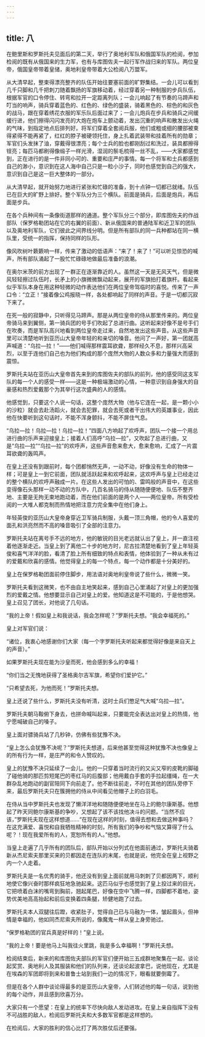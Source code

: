 ```yaml
---
---
---
```

title: 八
---




在鲍里斯和罗斯托夫见面后的第二天，举行了奥地利军队和俄国军队的检阅，参加检阅的既有从俄国来的生力军，也有与库图佐夫一起行军作战归来的军队。两位皇帝，俄国皇帝带着皇储，奥地利皇帝带着大公检阅八万盟军。

从大清早起，整束得漂亮整齐的队伍开始往要塞前面的旷野集结。一会儿可以看到几千只脚和几千把刺刀随着飘扬的军旗移动着，经过穿着另一种制服的步兵队伍，根据军官的口令停住、转弯和拉开一定距离列队；一会儿响起了有节奏的马蹄声和叮当的响声，骑兵穿着蓝色的、红色的、绿色的盛装，骑着黑色的、棕色的和灰色的战马，跟在穿着绣花衣服的军乐队后面过来了；一会儿炮兵在步兵和骑兵之间缓缓行进，他们擦得闪闪发亮的大炮在炮车上颤动着，发出沉重的响声和散发出火绳的气味，到指定地点后排列好。将军们穿着全套阅兵服，他们或粗或细的腰部被束得紧得不能再紧了，红红的脖子被硬领托住，身上扎着武装带和挂着所有的勋章；军官们头发抹了油，穿戴得很漂亮；每个士兵的脸也都刚刮过和洗过，装具都擦得锃亮；每匹马都刷得像缎子一样光滑，湿润的鬃毛梳得一丝不乱，——大家都感觉到，正在进行的是一件非同小可的、重要和庄严的事情。每一个将军和士兵都感到自己的渺小，意识到在这人海中自己只是一粒小沙子，同时也感觉到自己的强大，意识到自己是这一巨大整体的一部分。

从大清早起，就开始努力地进行紧张和忙碌的准备，到十点钟一切都已就绪。队伍已在巨大的旷野上排好。整个军队分为三个横队。前面是骑兵，后面是炮兵，再后面是步兵。

在各个兵种间有一条像街道那样的通道。整个军队分三个部分，即库图佐夫的作战部队（保罗格勒团站在它的右翼的前面）、新从俄国来的普通陆军和近卫军的团队以及奥地利军队，它们彼此之间界线分明。但是所有部队的同一兵种都站在同一横队里，受统一的指挥，保持同样的队形。

像风吹树叶簌簌响一样，传来了激动的低语声：“来了！来了！”可以听见惊恐的喊声，所有部队涌起了一股忙忙碌碌地做最后准备的浪潮。

在奥尔米茨的前方出现了一群正在逐渐靠近的人。虽然这一天是无风天气，但是微风轻轻擦过队伍时，长矛上的小旗微微飘动起来，展开的军旗拍打着旗杆。看起来似乎军队本身在用这种轻微的动作表达他们在两位皇帝驾临时的喜悦。传来了一声口令：“立正！”接着像公鸡报晓一样，各处都响起了同样的声音。于是一切都沉寂下来了。

在死一般的寂静中，只听得见马蹄声。那是从两位皇帝的侍从那里传来的。两位皇帝骑马来到翼侧，第一骑兵团的号手们吹起了总进行曲。这听起来好像不是号手们在吹奏，而是军队高兴地看到两位皇帝走过来，自然地发出这些声音。从这些声音里可以清楚地听到亚历山大皇帝年轻的和亲切的嗓音。他问了一声好，第一团就高声喊道：“乌拉—拉！”——他们喊得那样震耳欲聋，那样经久不息，那样兴高采烈，以至于连他们自己也为他们构成的那个庞然大物的人数众多和力量强大而感到震惊。

罗斯托夫站在亚历山大皇帝首先来到的库图佐夫的部队的前列，他的感受同这支军队的每一个人的感受一样——这是一种极端激动的心情，一种意识到自身强大的自豪感和热烈爱戴那个为其举行这次盛典的人的感情。

他感觉到，只要这个人说一句话，这整个庞然大物（他与它连在一起，是一颗小小的沙粒）就会去赴汤蹈火，就会去犯罪，就会去死或者干出伟大的英雄事业，因此他在快要听到这句话时，不能不浑身颤抖，不能不屏住气息。

“乌拉—拉！乌拉—拉！乌拉—拉！”四面八方响起了欢呼声，团队一个接一个用总进行曲的乐声来迎接皇上；接着人们高呼“乌拉—拉”，又吹起了总进行曲，又是“乌拉—拉”“乌拉—拉”的欢呼声，这些声音愈来愈大，愈来愈响，汇成了一片震耳欲聋的轰鸣声。

在皇上还没有到跟前时，每个团都悄然无声，一动不动，好像没有生命的物体一样；可是皇上一到它前面，团队就活跃起来和欢呼起来，这欢呼声与皇上已经走过的整个横队的欢呼声融成一片。在这些人发出的可怕的、雷鸣般的声音中，在这些变得像石头那样一动不动的方队中，几百名骑马的侍从随随便便地、队伍不整齐地、主要是无拘无束地跑动着，而在他们前面的是两个人——两位皇帝。所有受检阅的一大堆人都克制而热情地把注意力完全集中在他们身上。

年轻英俊的亚历山大皇帝身穿近卫军骑兵制服，头戴一顶三角帽，他的令人喜爱的面孔和洪亮然而不高的嗓音吸引了全部的注意力。

罗斯托夫站在离号手不远的地方，他的敏锐的目光老远就认出了皇上，并一直注视着他逐渐走近。当皇上到了离他二十步的地方时，尼古拉清楚地看到了皇上年轻英俊和喜气洋洋的脸，看清了脸上所有细致的特点和表情，他体验到了一种从未有过的爱戴和欣喜的感情。他觉得皇上的每一个特点，每一个动作都是十分美好的。

皇上在保罗格勒团面前停住脚步，用法语对奥地利皇帝说了些什么，微微一笑。

罗斯托夫看到这微笑，也不由自主地笑起来，感到自己心里涌起了对皇上的更加强烈的爱戴之情。他想要显示自己对皇上的爱。他知道这是不可能的，于是他想哭。皇上召见了团长，对他说了几句话。

“我的上帝！假如皇上和我说话，我会怎样呢？”罗斯托夫想。“我会幸福死的。”

皇上对军官们说：

“诸位，我衷心地感谢你们大家（每一个字罗斯托夫听起来都觉得好像是来自天上的声音）。”

如果罗斯托夫现在能为沙皇而死，他会感到多么的幸福！

“你们当之无愧地获得了圣格奥尔吉军旗，希望你们爱护它。”

“只希望去死，为他而死！”罗斯托夫想。

皇上还说了些什么，罗斯托夫没有听清，这时士兵们憋足气大喊“乌拉—拉”。

罗斯托夫朝马鞍俯下身去，也拼命喊叫起来，只要能完全表达出对皇上的热情，他宁愿喊破自己的嗓子。

皇上面对骠骑兵站了几秒钟，仿佛有些犹豫不决。

“皇上怎么会犹豫不决呢？”罗斯托夫想道，后来他甚至觉得这种犹豫不决也像皇上的所有行为一样，是庄严的和令人赞叹的。

皇上的犹豫不决只延续了一会儿。他的一只穿着当时流行的又尖又窄的皮靴的脚碰了碰他骑的那匹剪短尾巴的枣红马的后腹部；他用戴白手套的手拉起缰绳，在一大群杂乱地跑动的副官陪同下向前走了。他不断往前走，不时在其他的团队旁停下来，最后罗斯托夫只在簇拥他的侍从中间看见他帽子上的白羽毛。

在侍从当中罗斯托夫也发现了懒洋洋地和随随便便地坐在马上的鲍尔康斯基。他想起了昨天同鲍尔康斯基的争吵，又想起了该不该找他决斗的问题。“当然不应该，”罗斯托夫现在这样想道……“在现在这样的时刻，值得去想和去做这种事吗？在这充满爱、喜悦和自我牺牲精神的时刻，所有我们的争吵和气恼又算得了什么呢？！现在我爱所有的人，宽恕所有的人。”他想。

当皇上走遍了几乎所有的团队后，部队开始以分列式在他面前通过，罗斯托夫骑着新从杰尼索夫那里买来的贝都因走在连队的末尾，也就是说，他完全在皇上视野之内一个人走着。

罗斯托夫是一名优秀的骑手，他还没有到皇上面前就用马刺刺了贝都因两下，顺利地使它像兴奋时那样疯狂地急驰起来。这匹马似乎也感觉到了皇上投过来的目光，它把喷着白沫的嘴弯到胸前，翘起尾巴，好像在空中飞腾一样，四脚都不着地，姿势优美地高高抬起和前后变换着四条腿，矫健地跑了过去。

罗斯托夫本人双腿往后蹬，收紧肚子，觉得自己已与马融为一体，皱起眉头，但神情是幸福的，他如同杰尼索夫所说的，像魔鬼一样从皇上身旁驰过。

“保罗格勒团的官兵真是好样的！”皇上说。

“我的上帝！要是他马上叫我往火里跳，我是多么幸福啊！”罗斯托夫想。

检阅结束后，新来的和库图佐夫部队的军官们便开始三五成群地聚集在一起，谈论起奖赏、奥地利人及其服装和他们的队列来，还谈论起波拿巴，说他现在，尤其是在埃森的军团即将到来和普鲁士站到我们一边的情况下，眼看就要倒霉了。

但是在各个人群中谈论得最多的是亚历山大皇帝，人们转述他的每一句话，说到他的每个动作，并且感到欣喜万分。

大家只有一个愿望：在皇上的统率下尽快向敌人发动进攻。在皇上亲自指挥下没有不可战胜的敌人，检阅后罗斯托夫和大多数军官都是这样想的。

在检阅后，大家的胜利的信心比打了两次胜仗后还要强。